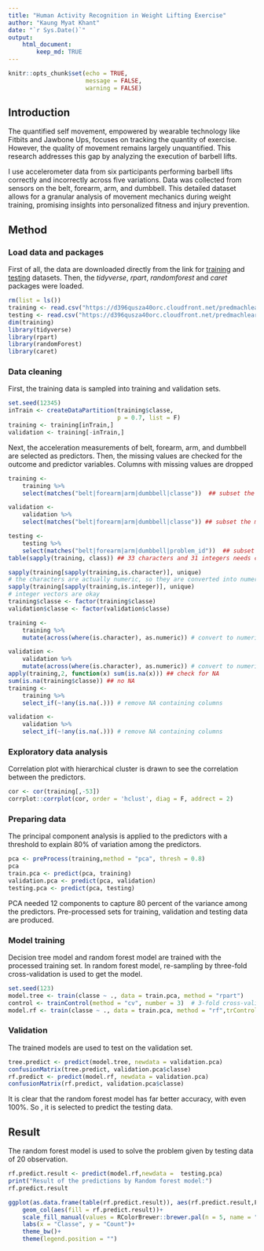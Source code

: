 ```yaml
---
title: "Human Activity Recognition in Weight Lifting Exercise"
author: "Kaung Myat Khant"
date: "`r Sys.Date()`"
output: 
    html_document:  
        keep_md: TRUE
---
```


```r
knitr::opts_chunk$set(echo = TRUE,
                      message = FALSE,
                      warning = FALSE)
```

## Introduction

The quantified self movement, empowered by wearable technology like Fitbits and Jawbone Ups, focuses on tracking the quantity of exercise. However, the quality of movement remains largely unquantified. This research addresses this gap by analyzing the execution of barbell lifts.

I use accelerometer data from six participants performing barbell lifts correctly and incorrectly across five variations. Data was collected from sensors on the belt, forearm, arm, and dumbbell. This detailed dataset allows for a granular analysis of movement mechanics during weight training, promising insights into personalized fitness and injury prevention.

## Method

### Load data and packages

First of all, the data are downloaded directly from the link for [training](%22https://d396qusza40orc.cloudfront.net/predmachlearn/pml-training.csv%22) and [testing](%22https://d396qusza40orc.cloudfront.net/predmachlearn/pml-testing.csv%22) datasets. Then, the *tidyverse*, *rpart*, *randomforest* and *caret* packages were loaded.

```r
rm(list = ls())
training <- read.csv("https://d396qusza40orc.cloudfront.net/predmachlearn/pml-training.csv")
testing <- read.csv("https://d396qusza40orc.cloudfront.net/predmachlearn/pml-testing.csv")
dim(training)
library(tidyverse)
library(rpart)
library(randomForest)
library(caret)
```

### Data cleaning

First, the training data is sampled into training and validation sets.

```r
set.seed(12345)
inTrain <- createDataPartition(training$classe,
                               p = 0.7, list = F)
training <- training[inTrain,]
validation <- training[-inTrain,]
```

Next, the acceleration measurements of belt, forearm, arm, and dumbbell are selected as predictors. Then, the missing values are checked for the outcome and predictor variables. Columns with missing values are dropped

```r

training <- 
    training %>% 
    select(matches("belt|forearm|arm|dumbbell|classe"))  ## subset the measurements for training

validation <- 
    validation %>% 
    select(matches("belt|forearm|arm|dumbbell|classe")) ## subset the measurements for validation 

testing <- 
    testing %>% 
    select(matches("belt|forearm|arm|dumbbell|problem_id"))  ## subset the measurements for testing
table(sapply(training, class)) ## 33 characters and 31 integers needs checking

sapply(training[sapply(training,is.character)], unique) 
# the characters are actually numeric, so they are converted into numeric
sapply(training[sapply(training,is.integer)], unique) 
# integer vectors are okay
training$classe <- factor(training$classe)
validation$classe <- factor(validation$classe)

training <- 
    training %>% 
    mutate(across(where(is.character), as.numeric)) # convert to numeric

validation <- 
    validation %>% 
    mutate(across(where(is.character), as.numeric)) # convert to numeric
apply(training,2, function(x) sum(is.na(x))) ## check for NA
sum(is.na(training$classe)) ## no NA
training <- 
    training %>%  
    select_if(~!any(is.na(.))) # remove NA containing columns

validation <- 
    validation %>%  
    select_if(~!any(is.na(.))) # remove NA containing columns
```

### Exploratory data analysis

Correlation plot with hierarchical cluster is drawn to see the correlation between the predictors.

```r
cor <- cor(training[,-53])
corrplot::corrplot(cor, order = 'hclust', diag = F, addrect = 2)

```

### Preparing data

The principal component analysis is applied to the predictors with a threshold to explain 80% of variation among the predictors.

```r
pca <- preProcess(training,method = "pca", thresh = 0.8)
pca
train.pca <- predict(pca, training)
validation.pca <- predict(pca, validation)
testing.pca <- predict(pca, testing)
```

PCA needed 12 components to capture 80 percent of the variance among the predictors. Pre-processed sets for training, validation and testing data are produced.

### Model training

Decision tree model and random forest model are trained with the processed training set. In random forest model, re-sampling by three-fold cross-validation is used to get the model.

```r
set.seed(123)
model.tree <- train(classe ~ ., data = train.pca, method = "rpart")
control <- trainControl(method = "cv", number = 3)  # 3-fold cross-validation
model.rf <- train(classe ~ ., data = train.pca, method = "rf",trControl = control)
```

### Validation
The trained models are used to test on the validation set.

```r
tree.predict <- predict(model.tree, newdata = validation.pca)
confusionMatrix(tree.predict, validation.pca$classe)
rf.predict <- predict(model.rf, newdata = validation.pca)
confusionMatrix(rf.predict, validation.pca$classe)
```

It is clear that the random forest model has far better accuracy, with even 100%. So , it is selected to predict the testing data.

## Result

The random forest model is used to solve the problem given by testing data of 20 observation.

```r
rf.predict.result <- predict(model.rf,newdata =  testing.pca)
print("Result of the predictions by Random forest model:")
rf.predict.result
```

```r
ggplot(as.data.frame(table(rf.predict.result)), aes(rf.predict.result,Freq))+
    geom_col(aes(fill = rf.predict.result))+
    scale_fill_manual(values = RColorBrewer::brewer.pal(n = 5, name = "Accent"))+
    labs(x = "Classe", y = "Count")+
    theme_bw()+
    theme(legend.position = "")
```
